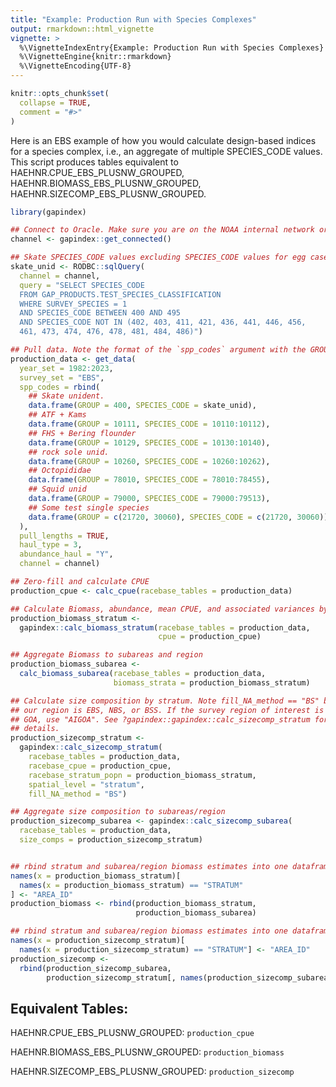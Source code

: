 ```yaml
---
title: "Example: Production Run with Species Complexes"
output: rmarkdown::html_vignette
vignette: >
  %\VignetteIndexEntry{Example: Production Run with Species Complexes}
  %\VignetteEngine{knitr::rmarkdown}
  %\VignetteEncoding{UTF-8}
---
```


```r
knitr::opts_chunk$set(
  collapse = TRUE,
  comment = "#>"
)
```

Here is an EBS example of how you would calculate design-based indices for a species complex, i.e., an aggregate of multiple SPECIES_CODE values. This script produces tables equivalent to HAEHNR.CPUE_EBS_PLUSNW_GROUPED, HAEHNR.BIOMASS_EBS_PLUSNW_GROUPED, HAEHNR.SIZECOMP_EBS_PLUSNW_GROUPED.

```r
library(gapindex)

## Connect to Oracle. Make sure you are on the NOAA internal network or VPN
channel <- gapindex::get_connected()

## Skate SPECIES_CODE values excluding SPECIES_CODE values for egg cases
skate_unid <- RODBC::sqlQuery(
  channel = channel, 
  query = "SELECT SPECIES_CODE
  FROM GAP_PRODUCTS.TEST_SPECIES_CLASSIFICATION 
  WHERE SURVEY_SPECIES = 1 
  AND SPECIES_CODE BETWEEN 400 AND 495 
  AND SPECIES_CODE NOT IN (402, 403, 411, 421, 436, 441, 446, 456,
  461, 473, 474, 476, 478, 481, 484, 486)")

## Pull data. Note the format of the `spp_codes` argument with the GROUP column
production_data <- get_data(
  year_set = 1982:2023,
  survey_set = "EBS",
  spp_codes = rbind(
    ## Skate unident.
    data.frame(GROUP = 400, SPECIES_CODE = skate_unid),
    ## ATF + Kams
    data.frame(GROUP = 10111, SPECIES_CODE = 10110:10112),
    ## FHS + Bering flounder
    data.frame(GROUP = 10129, SPECIES_CODE = 10130:10140),
    ## rock sole unid.
    data.frame(GROUP = 10260, SPECIES_CODE = 10260:10262),
    ## Octopididae
    data.frame(GROUP = 78010, SPECIES_CODE = 78010:78455),
    ## Squid unid
    data.frame(GROUP = 79000, SPECIES_CODE = 79000:79513),
    ## Some test single species
    data.frame(GROUP = c(21720, 30060), SPECIES_CODE = c(21720, 30060))
  ),
  pull_lengths = TRUE, 
  haul_type = 3, 
  abundance_haul = "Y",
  channel = channel)

## Zero-fill and calculate CPUE
production_cpue <- calc_cpue(racebase_tables = production_data)

## Calculate Biomass, abundance, mean CPUE, and associated variances by stratum
production_biomass_stratum <- 
  gapindex::calc_biomass_stratum(racebase_tables = production_data,
                                 cpue = production_cpue)

## Aggregate Biomass to subareas and region
production_biomass_subarea <- 
  calc_biomass_subarea(racebase_tables = production_data, 
                       biomass_strata = production_biomass_stratum)

## Calculate size composition by stratum. Note fill_NA_method == "BS" because
## our region is EBS, NBS, or BSS. If the survey region of interest is AI or 
## GOA, use "AIGOA". See ?gapindex::gapindex::calc_sizecomp_stratum for more
## details. 
production_sizecomp_stratum <- 
  gapindex::calc_sizecomp_stratum(
    racebase_tables = production_data,
    racebase_cpue = production_cpue,
    racebase_stratum_popn = production_biomass_stratum,
    spatial_level = "stratum",
    fill_NA_method = "BS")

## Aggregate size composition to subareas/region
production_sizecomp_subarea <- gapindex::calc_sizecomp_subarea(
  racebase_tables = production_data,
  size_comps = production_sizecomp_stratum)


## rbind stratum and subarea/region biomass estimates into one dataframe
names(x = production_biomass_stratum)[
  names(x = production_biomass_stratum) == "STRATUM"
] <- "AREA_ID"
production_biomass <- rbind(production_biomass_stratum, 
                            production_biomass_subarea)

## rbind stratum and subarea/region biomass estimates into one dataframe
names(x = production_sizecomp_stratum)[
  names(x = production_sizecomp_stratum) == "STRATUM"] <- "AREA_ID"
production_sizecomp <- 
  rbind(production_sizecomp_subarea,
        production_sizecomp_stratum[, names(production_sizecomp_subarea)])
```

## Equivalent Tables:

HAEHNR.CPUE_EBS_PLUSNW_GROUPED: `production_cpue`

HAEHNR.BIOMASS_EBS_PLUSNW_GROUPED: `production_biomass`

HAEHNR.SIZECOMP_EBS_PLUSNW_GROUPED: `production_sizecomp`
